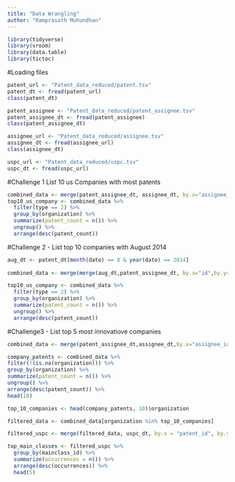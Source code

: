```yaml
---
title: "Data Wrangling"
author: "Ramprasath Muhundhan"
---
```


```r
library(tidyverse)
library(vroom)
library(data.table)
library(tictoc)
```
#Loading files 

```r
patent_url <- "Patent_data_reduced/patent.tsv"
patent_dt <- fread(patent_url)
class(patent_dt)

patent_assignee <- "Patent_data_reduced/patent_assignee.tsv"
patent_assignee_dt <- fread(patent_assignee)
class(patent_assignee_dt)

assignee_url <- "Patent_data_reduced/assignee.tsv"
assignee_dt <- fread(assignee_url)
class(assignee_dt)

uspc_url <- "Patent_data_reduced/uspc.tsv"
uspc_dt <- fread(uspc_url)

```


#Challenge 1 List 10 us Companies with most patents
```r
combined_data <- merge(patent_assignee_dt, assignee_dt, by.x="assignee_id", by.y ="id")
top10_us_company <- combined_data %>%
  filter(type == 2) %>%
  group_by(organization) %>%
  summarize(patent_count = n()) %>%
  ungroup() %>%
  arrange(desc(patent_count))
```

#Challenge 2 - List top 10 companies with August 2014

```r
aug_dt <- patent_dt[month(date) == 8 & year(date) == 2014]
  
combined_data <- merge(merge(aug_dt,patent_assignee_dt, by.x="id",by.y="patent_id"),assignee_dt, by.x="assignee_id",by.y="id")

top10_us_company <- combined_data %>%
  filter(type == 2) %>%
  group_by(organization) %>%
  summarize(patent_count = n()) %>%
  ungroup() %>%
  arrange(desc(patent_count))

```

#Challenge3 - List top 5 most innovatiove companies

```r
combined_data <- merge(patent_assignee_dt,assignee_dt,by.x="assignee_id",by.y="id")

company_patents <- combined_data %>%
filter(!(is.na(organization))) %>%
group_by(organization) %>%
summarize(patent_count = n()) %>%
ungroup() %>%
arrange(desc(patent_count)) %>% 
head(10)

top_10_companies <- head(company_patents, 10)$organization

filtered_data <- combined_data[organization %in% top_10_companies]

filtered_uspc <- merge(filtered_data, uspc_dt, by.x = "patent_id", by.y = "patent_id")

top_main_classes <- filtered_uspc %>%
  group_by(mainclass_id) %>%
  summarize(occurrences = n()) %>%
  arrange(desc(occurrences)) %>%
  head(5)
```
